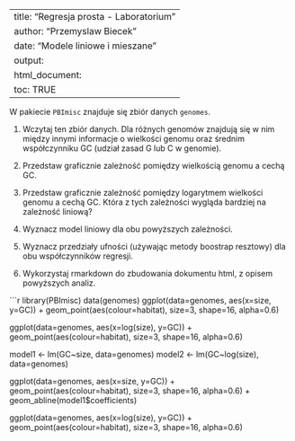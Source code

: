 ﻿---
title: "Regresja prosta - Laboratorium"
author: "Przemyslaw Biecek"
date: "Modele liniowe i mieszane"
output: 
  html_document:
  toc: TRUE
---
  
  W pakiecie `PBImisc` znajduje się zbiór danych `genomes`.

1. Wczytaj ten zbiór danych. Dla różnych genomów znajdują się w nim między innymi informacje o wielkości genomu oraz średnim współczynniku GC (udział zasad G lub C w genomie).

2. Przedstaw graficznie zależność pomiędzy wielkością genomu a cechą GC.

3. Przedstaw graficznie zależność pomiędzy logarytmem wielkości genomu a cechą GC. Która z tych zależności wygląda bardziej na zależność liniową?

4. Wyznacz model liniowy dla obu powyższych zależności.

5. Wyznacz przedziały ufności (używając metody boostrap resztowy) dla obu współczynników regresji. 

6. Wykorzystaj rmarkdown do zbudowania dokumentu html, z opisem powyższych analiz.

```r
library(PBImisc)
data(genomes)
ggplot(data=genomes, aes(x=size, y=GC)) + geom_point(aes(colour=habitat), size=3, shape=16, alpha=0.6)

ggplot(data=genomes, aes(x=log(size), y=GC)) + geom_point(aes(colour=habitat), size=3, shape=16, alpha=0.6)

model1 <- lm(GC~size, data=genomes)
model2 <- lm(GC~log(size), data=genomes)

ggplot(data=genomes, aes(x=size, y=GC)) + geom_point(aes(colour=habitat), size=3, shape=16, alpha=0.6) + geom_abline(model1$coefficients)

ggplot(data=genomes, aes(x=log(size), y=GC)) + geom_point(aes(colour=habitat), size=3, shape=16, alpha=0.6)
